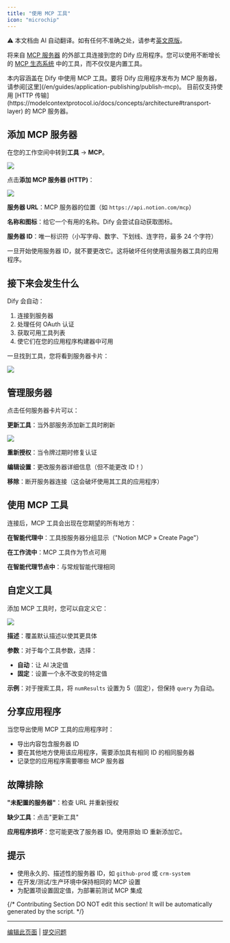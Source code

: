 ```yaml
---
title: "使用 MCP 工具"
icon: "microchip"
---
```


<Note> ⚠️ 本文档由 AI 自动翻译。如有任何不准确之处，请参考[英文原版](/en/documentation/pages/build/mcp)。</Note>


将来自 [MCP 服务器](https://modelcontextprotocol.io/introduction) 的外部工具连接到您的 Dify 应用程序。您可以使用不断增长的 [MCP 生态系统](https://mcpservers.org/) 中的工具，而不仅仅是内置工具。

<Note>
  本内容涵盖在 Dify 中使用 MCP 工具。要将 Dify 应用程序发布为 MCP 服务器，请参阅[这里](/en/guides/application-publishing/publish-mcp)。
</Note>

<Info>
  目前仅支持使用 [HTTP 传输](https://modelcontextprotocol.io/docs/concepts/architecture#transport-layer) 的 MCP 服务器。
</Info>

## 添加 MCP 服务器

在您的工作空间中转到**工具** → **MCP**。

![](/images/6cef1436fcc13a65ccedb54bcf5ab77eb87b8faba1098a85951839fb1907f2d2.png)

点击**添加 MCP 服务器 (HTTP)**：

![](/images/b5429131836c1caae84f4ce8b3b806221e39636723644961ce2f2a97d5421f16.png)

**服务器 URL**：MCP 服务器的位置（如 `https://api.notion.com/mcp`）

**名称和图标**：给它一个有用的名称。Dify 会尝试自动获取图标。

**服务器 ID**：唯一标识符（小写字母、数字、下划线、连字符，最多 24 个字符）

<Warning>
  一旦开始使用服务器 ID，就不要更改它。这将破坏任何使用该服务器工具的应用程序。
</Warning>

## 接下来会发生什么

Dify 会自动：
1. 连接到服务器
2. 处理任何 OAuth 认证
3. 获取可用工具列表
4. 使它们在您的应用程序构建器中可用

一旦找到工具，您将看到服务器卡片：

![](/images/fcef5ecad1deca82a1d8988c4bcb7cec745a0cd47945ff05fca588502cfaafbc.png)

## 管理服务器

点击任何服务器卡片可以：

**更新工具**：当外部服务添加新工具时刷新

![](/images/7b526a64ff34b10a357511b2cd3e42f251a6786210eac71c58ca7bfccdf63f0c.png)

**重新授权**：当令牌过期时修复认证

**编辑设置**：更改服务器详细信息（但不能更改 ID！）

**移除**：断开服务器连接（这会破坏使用其工具的应用程序）

## 使用 MCP 工具

连接后，MCP 工具会出现在您期望的所有地方：

**在智能代理中**：工具按服务器分组显示（"Notion MCP » Create Page"）

**在工作流中**：MCP 工具作为节点可用

**在智能代理节点中**：与常规智能代理相同

## 自定义工具

添加 MCP 工具时，您可以自定义它：

![](/images/CleanShot2025-07-07at07.41.33@2x.png)

**描述**：覆盖默认描述以使其更具体

**参数**：对于每个工具参数，选择：
- **自动**：让 AI 决定值
- **固定**：设置一个永不改变的特定值

**示例**：对于搜索工具，将 `numResults` 设置为 5（固定），但保持 `query` 为自动。

## 分享应用程序

当您导出使用 MCP 工具的应用程序时：
- 导出内容包含服务器 ID
- 要在其他地方使用该应用程序，需要添加具有相同 ID 的相同服务器
- 记录您的应用程序需要哪些 MCP 服务器

## 故障排除

**"未配置的服务器"**：检查 URL 并重新授权

**缺少工具**：点击"更新工具"

**应用程序损坏**：您可能更改了服务器 ID。使用原始 ID 重新添加它。

## 提示

- 使用永久的、描述性的服务器 ID，如 `github-prod` 或 `crm-system`
- 在开发/测试/生产环境中保持相同的 MCP 设置
- 为配置项设置固定值，为部署前测试 MCP 集成

{/*
Contributing Section
DO NOT edit this section!
It will be automatically generated by the script.
*/}

---

[编辑此页面](https://github.com/langgenius/dify-docs/edit/main/zh-hans/documentation/pages/build/mcp.mdx) | [提交问题](https://github.com/langgenius/dify-docs/issues/new?template=docs.yml)

